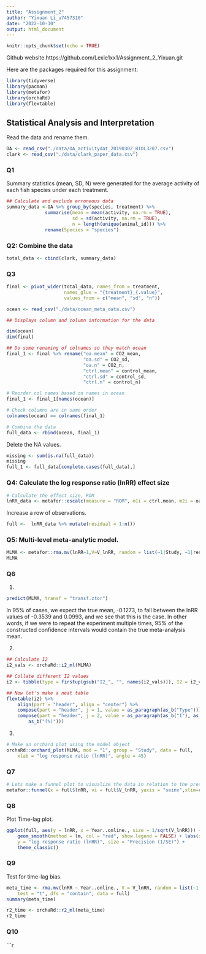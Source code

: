 ```yaml
---
title: "Assignment_2"
author: "Yixuan Li_u7457310"
date: "2022-10-30"
output: html_document
---
```


```r
knitr::opts_chunk$set(echo = TRUE)
```

Github website.https://github.com/Lexie1xx1/Assignment_2_Yixuan.git

Here are the packages required for this assignment:

```r
library(tidyverse)
library(pacman)
library(metafor)
library(orchaRd)
library(flextable)
```

## Statistical Analysis and Interpretation

Read the data and rename them.

```r
OA <- read_csv("./data/OA_activitydat_20190302_BIOL3207.csv")
clark <- read_csv("./data/clark_paper_data.csv")
```

### Q1

Summary statistics (mean, SD, N) were generated for the average activity of each fish species under each treatment.

```r
## Calculate and exclude erroneous data
summary_data <-OA %>% group_by(species, treatment) %>%
              summarise(mean = mean(activity, na.rm = TRUE),
                        sd = sd(activity, na.rm = TRUE),
                        n = length(unique(animal_id))) %>%
              rename(Species = "species")
```

### Q2: Combine the data

```r
total_data <- cbind(clark, summary_data)
```

### Q3

```r
final <- pivot_wider(total_data, names_from = treatment,
                     names_glue = "{treatment}_{.value}",
                     values_from = c("mean", "sd", "n"))

ocean <- read_csv("./data/ocean_meta_data.csv")

## Displays column and column information for the data

dim(ocean)
dim(final)
```

```r
## Do some renaming of colnames so they match ocean
final_1 <- final %>% rename("oa.mean" = CO2_mean,
                            "oa.sd" = CO2_sd,
                            "oa.n" = CO2_n,
                            "ctrl.mean" = control_mean,
                            "ctrl.sd" = control_sd,
                            "ctrl.n" = control_n)

# Reorder col names based on names in ocean
final_1 <- final_1[names(ocean)]

# Check columns are in same order
colnames(ocean) == colnames(final_1)

# Combine the data
full_data <- rbind(ocean, final_1)
```

Delete the NA values.

```r
missing <- sum(is.na(full_data))
missing
full_1 <- full_data[complete.cases(full_data),]
```

### Q4: Calculate the log response ratio (lnRR) effect size

```r
# Calculate the effect size, ROM
lnRR_data <- metafor::escalc(measure = "ROM", m1i = ctrl.mean, m2i = oa.mean, sd1i = ctrl.sd, sd2i =  oa.sd, n1i = ctrl.n, n2i = oa.n, data = full_1, var.names = c("lnRR", "V_lnRR"))
```

Increase a row of observations.

```r
full <-  lnRR_data %>% mutate(residual = 1:n())
```

### Q5: Multi-level meta-analytic model.

```r
MLMA <- metafor::rma.mv(lnRR~1,V=V_lnRR, random = list(~1|Study, ~1|residual), method = "REML", test = "t", dfs = "contain", data=full)
MLMA
```

### Q6

(1) 

```r
predict(MLMA, transf = "transf.ztor")
```

In 95% of cases, we expect the true mean, -0.1273, to fall between the lnRR values of -0.3539 and 0.0993, and we see that this is the case. In other words, if we were to repeat the experiment multiple times, 95% of the constructed confidence intervals would contain the true meta-analysis mean.

(2)

```r
## Calculate I2
i2_vals <- orchaRd::i2_ml(MLMA)

## Collate different I2 values
i2 <- tibble(type = firstup(gsub("I2_", "", names(i2_vals))), I2 = i2_vals)

## Now let's make a neat table
flextable(i2) %>%
    align(part = "header", align = "center") %>%
    compose(part = "header", j = 1, value = as_paragraph(as_b("Type"))) %>%
    compose(part = "header", j = 2, value = as_paragraph(as_b("I"), as_b(as_sup("2")),
        as_b("(%)")))
```

(3)

```r
# Make an orchard plot using the model object
orchaRd::orchard_plot(MLMA, mod = "1", group = "Study", data = full,
    xlab = "log response ratio (lnRR)", angle = 45)
```
### Q7

```r
# Lets make a funnel plot to visualize the data in relation to the precision
metafor::funnel(x = full$lnRR, vi = full$V_lnRR, yaxis = "seinv",xlim=c(-15,15),ylim=c(1,10),level = c(0.1, 0.05, 0.01), shade = c("white", "gray55", "gray 75"),las = 1, xlab = "log response ratio (lnRR)", legend = TRUE,col="dark blue")
```

### Q8

Plot Time-lag plot.
```r
ggplot(full, aes(y = lnRR, x = Year..online., size = 1/sqrt(V_lnRR))) + geom_point(alpha = 0.3) +
    geom_smooth(method = lm, col = "red", show.legend = FALSE) + labs(x = "Publication Year",
    y = "log response ratio (lnRR)", size = "Precision (1/SE)") +
    theme_classic()
```

### Q9

Test for time-lag bias.

```r
meta_time <- rma.mv(lnRR ~ Year..online., V = V_lnRR, random = list(~1 | Study, ~1 | residual),
    test = "t", dfs = "contain", data = full)
summary(meta_time)
```

```r
r2_time <- orchaRd::r2_ml(meta_time)
r2_time
```

### Q10

```r





